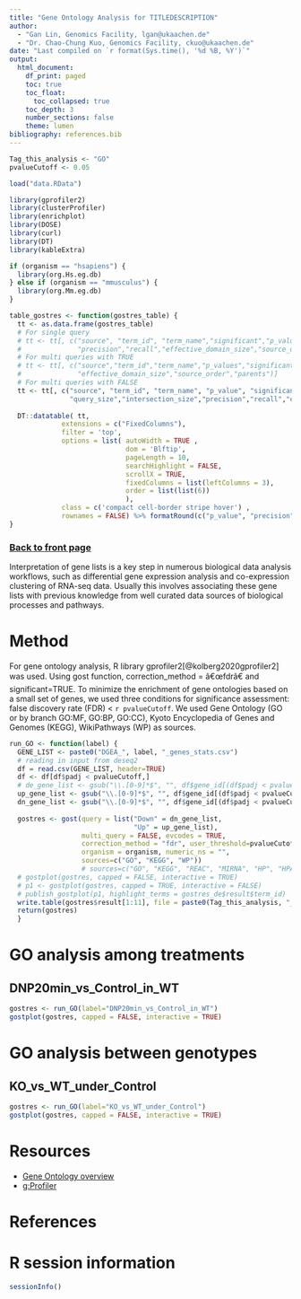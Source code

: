 ```yaml
---
title: "Gene Ontology Analysis for TITLEDESCRIPTION"
author:
  - "Gan Lin, Genomics Facility, lgan@ukaachen.de"
  - "Dr. Chao-Chung Kuo, Genomics Facility, ckuo@ukaachen.de"
date: "Last compiled on `r format(Sys.time(), '%d %B, %Y')`"
output:
  html_document:
    df_print: paged
    toc: true
    toc_float:
      toc_collapsed: true
    toc_depth: 3
    number_sections: false
    theme: lumen
bibliography: references.bib
---
```


```r
Tag_this_analysis <- "GO"
pvalueCutoff <- 0.05

load("data.RData")

library(gprofiler2)
library(clusterProfiler)
library(enrichplot)
library(DOSE)
library(curl)
library(DT)
library(kableExtra)

if (organism == "hsapiens") {
  library(org.Hs.eg.db)
} else if (organism == "mmusculus") {
  library(org.Mm.eg.db)
}

table_gostres <- function(gostres_table) {
  tt <- as.data.frame(gostres_table)
  # For single query
  # tt <- tt[, c("source", "term_id", "term_name","significant","p_value","term_size","query_size","intersection_size",
  #              "precision","recall","effective_domain_size","source_order","parents")]
  # For multi queries with TRUE
  # tt <- tt[, c("source","term_id","term_name","p_values","significant","term_size", "query_sizes","intersection_sizes",
  #              "effective_domain_size","source_order","parents")]
  # For multi queries with FALSE
  tt <- tt[, c("source", "term_id", "term_name", "p_value", "significant", "term_size", "query",
               "query_size","intersection_size","precision","recall","effective_domain_size","source_order","parents")]
     
  DT::datatable( tt,
             extensions = c("FixedColumns"),
             filter = 'top',
             options = list( autoWidth = TRUE ,
                             dom = 'Blftip',
                             pageLength = 10,
                             searchHighlight = FALSE,
                             scrollX = TRUE,
                             fixedColumns = list(leftColumns = 3),
                             order = list(list(6))
                             ),
             class = c('compact cell-border stripe hover') ,
             rownames = FALSE) %>% formatRound(c("p_value", "precision", "recall"), 4)
}

```

### [Back to front page](Analysis_Report_RNAseq.html)

Interpretation of gene lists is a key step in numerous biological data analysis workflows, such as differential gene expression analysis and co-expression clustering of RNA-seq data. Usually this involves associating these gene lists with previous knowledge from well curated data sources of biological processes and pathways.

# Method

For gene ontology analysis, R library gprofiler2[@kolberg2020gprofiler2] was used. Using gost function, correction_method = â€œfdrâ€ and significant=TRUE. To minimize the enrichment of gene ontologies based on a small set of genes, we used three conditions for significance assessment: false discovery rate (FDR) < `r pvalueCutoff`. We used Gene Ontology (GO or by branch GO\:MF, GO\:BP, GO\:CC), Kyoto Encyclopedia of Genes and Genomes (KEGG), WikiPathways (WP) as sources.

<!-- intersection size (intersection between gene set vs. a number of genes in a term) > 3; and precision (intersection size divided by gene set) >0.03 -->


```r
run_GO <- function(label) {
  GENE_LIST <- paste0("DGEA_", label, "_genes_stats.csv")
  # reading in input from deseq2
  df = read.csv(GENE_LIST, header=TRUE)
  df <- df[df$padj < pvalueCutoff,]
  # de_gene_list <- gsub("\\.[0-9]*$", "", df$gene_id[(df$padj < pvalueCutoff)])
  up_gene_list <- gsub("\\.[0-9]*$", "", df$gene_id[(df$padj < pvalueCutoff)&(df$log2FoldChange>0)])
  dn_gene_list <- gsub("\\.[0-9]*$", "", df$gene_id[(df$padj < pvalueCutoff)&(df$log2FoldChange<0)])
  
  gostres <- gost(query = list("Down" = dn_gene_list,
                               "Up" = up_gene_list), 
                  multi_query = FALSE, evcodes = TRUE, 
                  correction_method = "fdr", user_threshold=pvalueCutoff,
                  organism = organism, numeric_ns = "",
                  sources=c("GO", "KEGG", "WP"))
                  # sources=c("GO", "KEGG", "REAC", "MIRNA", "HP", "HPA", "WP"))
  # gostplot(gostres, capped = FALSE, interactive = TRUE)
  # p1 <- gostplot(gostres, capped = TRUE, interactive = FALSE)
  # publish_gostplot(p1, highlight_terms = gostres_de$result$term_id)
  write.table(gostres$result[1:11], file = paste0(Tag_this_analysis, "_", label,"_res.csv"))
  return(gostres)
  }
```

# GO analysis among treatments {.tabset}

## DNP20min_vs_Control_in_WT

```r
gostres <- run_GO(label="DNP20min_vs_Control_in_WT")
gostplot(gostres, capped = FALSE, interactive = TRUE)
```


# GO analysis between genotypes {.tabset}

## KO_vs_WT_under_Control

```r
gostres <- run_GO(label="KO_vs_WT_under_Control")
gostplot(gostres, capped = FALSE, interactive = TRUE)
```

# Resources

* [Gene Ontology overview](http://geneontology.org/docs/ontology-documentation/)
* [g:Profiler](https://biit.cs.ut.ee/gprofiler/page/r)

# References

<div id="refs"></div>


# R session information

```r
sessionInfo()
```